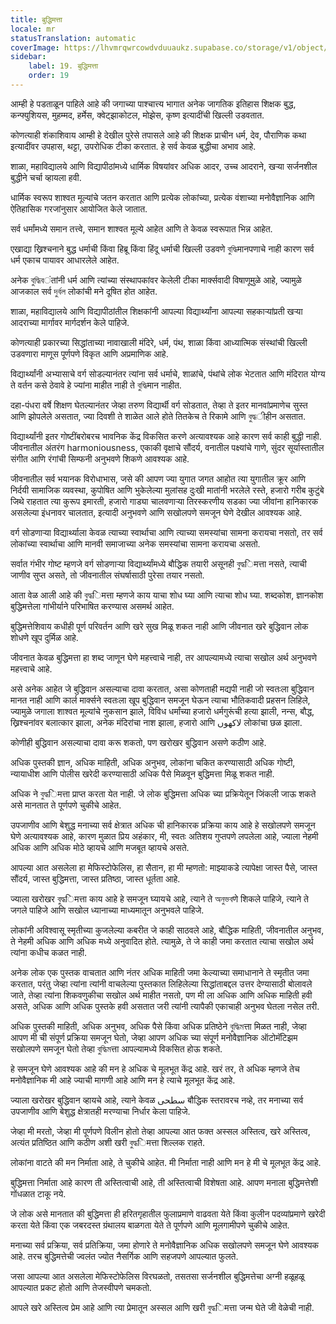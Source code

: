 ```yaml
---
title: बुद्धिमत्ता
locale: mr
statusTranslation: automatic
coverImage: https://lhvmrqwrcowdvduuaukz.supabase.co/storage/v1/object/public/strapi-uploads/small_cover-educacion-fundamental.webp-2d51a7828a2b1309555be27f7e2a61a0.webp
sidebar:
    label: 19. बुद्धिमत्ता
    order: 19
---
```

आम्ही हे पडताळून पाहिले आहे की जगाच्या पाश्चात्त्य भागात अनेक जागतिक इतिहास शिक्षक बुद्ध, कन्फ्युशियस, मुहम्मद, हर्मेस, क्वेट्झाकोटल, मोझेस, कृष्ण इत्यादींची खिल्ली उडवतात.

कोणत्याही शंकाशिवाय आम्ही हे देखील पुरेसे तपासले आहे की शिक्षक प्राचीन धर्म, देव, पौराणिक कथा इत्यादींवर उपहास, थट्टा, उपरोधिक टीका करतात. हे सर्व केवळ बुद्धीचा अभाव आहे.

शाळा, महाविद्यालये आणि विद्यापीठांमध्ये धार्मिक विषयांवर अधिक आदर, उच्च आदराने, खऱ्या सर्जनशील बुद्धीने चर्चा व्हायला हवी.

धार्मिक स्वरूप शाश्वत मूल्यांचे जतन करतात आणि प्रत्येक लोकांच्या, प्रत्येक वंशाच्या मनोवैज्ञानिक आणि ऐतिहासिक गरजांनुसार आयोजित केले जातात.

सर्व धर्मांमध्ये समान तत्त्वे, समान शाश्वत मूल्ये आहेत आणि ते केवळ स्वरूपात भिन्न आहेत.

एखाद्या ख्रिश्चनाने बुद्ध धर्माची किंवा हिब्रू किंवा हिंदू धर्माची खिल्ली उडवणे বুদ্ধিमानपणाचे नाही कारण सर्व धर्म एकाच पायावर आधारलेले आहेत.

अनेक বুদ্ধিবंतांनी धर्म आणि त्यांच्या संस्थापकांवर केलेली टीका मार्क्सवादी विषाणूमुळे आहे, ज्यामुळे आजकाल सर्व দুর্বল लोकांची मने दूषित होत आहेत.

शाळा, महाविद्यालये आणि विद्यापीठांतील शिक्षकांनी आपल्या विद्यार्थ्यांना आपल्या सहकाऱ्यांप्रती खऱ्या आदराच्या मार्गावर मार्गदर्शन केले पाहिजे.

कोणत्याही प्रकारच्या सिद्धांताच्या नावाखाली मंदिरे, धर्म, पंथ, शाळा किंवा आध्यात्मिक संस्थांची खिल्ली उडवणारा माणूस पूर्णपणे विकृत आणि अप्रमाणिक आहे.

विद्यार्थ्यांनी अभ्यासाचे वर्ग सोडल्यानंतर त्यांना सर्व धर्माचे, शाळांचे, पंथांचे लोक भेटतात आणि मंदिरात योग्य ते वर्तन कसे ठेवावे हे ज्यांना माहीत नाही ते বুদ্ধিमान नाहीत.

दहा-पंधरा वर्षे शिक्षण घेतल्यानंतर जेव्हा तरुण विद्यार्थी वर्ग सोडतात, तेव्हा ते इतर मानवांप्रमाणेच सुस्त आणि झोपलेले असतात, ज्या दिवशी ते शाळेत आले होते तितकेच ते रिकामे आणि বুদ্ধीहीन असतात.

विद्यार्थ्यांनी इतर गोष्टींबरोबरच भावनिक केंद्र विकसित करणे अत्यावश्यक आहे कारण सर्व काही बुद्धी नाही. जीवनातील अंतरंग harmoniousness, एकाकी वृक्षाचे सौंदर्य, वनातील पक्ष्यांचे गाणे, सुंदर सूर्यास्तातील संगीत आणि रंगांची सिम्फनी अनुभवणे शिकणे आवश्यक आहे.

जीवनातील सर्व भयानक विरोधाभास, जसे की आपण ज्या युगात जगत आहोत त्या युगातील क्रूर आणि निर्दयी सामाजिक व्यवस्था, कुपोषित आणि भुकेलेल्या मुलांसह दुःखी मातांनी भरलेले रस्ते, हजारो गरीब कुटुंबे जिथे राहतात त्या कुरूप इमारती, हजारो गाड्या चालवणाऱ्या तिरस्करणीय सडका ज्या जीवांना हानिकारक असलेल्या इंधनावर चालतात, इत्यादी अनुभवणे आणि सखोलपणे समजून घेणे देखील आवश्यक आहे.

वर्ग सोडणाऱ्या विद्यार्थ्याला केवळ त्याच्या स्वार्थाचा आणि त्याच्या समस्यांचा सामना करायचा नसतो, तर सर्व लोकांच्या स्वार्थाचा आणि मानवी समाजाच्या अनेक समस्यांचा सामना करायचा असतो.

सर्वात गंभीर गोष्ट म्हणजे वर्ग सोडणाऱ्या विद्यार्थ्यांमध्ये बौद्धिक तयारी असूनही বুদ্ধिमत्ता नसते, त्याची जाणीव सुप्त असते, तो जीवनातील संघर्षासाठी पुरेसा तयार नसतो.

आता वेळ आली आहे की বুদ্ধिमत्ता म्हणजे काय याचा शोध घ्या आणि त्याचा शोध घ्या. शब्दकोश, ज्ञानकोश बुद्धिमत्तेला गांभीर्याने परिभाषित करण्यास असमर्थ आहेत.

बुद्धिमत्तेशिवाय कधीही पूर्ण परिवर्तन आणि खरे सुख मिळू शकत नाही आणि जीवनात खरे बुद्धिवान लोक शोधणे खूप दुर्मिळ आहे.

जीवनात केवळ बुद्धिमत्ता हा शब्द जाणून घेणे महत्त्वाचे नाही, तर आपल्यामध्ये त्याचा सखोल अर्थ अनुभवणे महत्त्वाचे आहे.

असे अनेक आहेत जे बुद्धिवान असल्याचा दावा करतात, असा कोणताही मद्यपी नाही जो स्वतःला बुद्धिवान मानत नाही आणि कार्ल मार्क्सने स्वतःला खूप बुद्धिवान समजून घेऊन त्याचा भौतिकवादी प्रहसन लिहिले, ज्यामुळे जगाला शाश्वत मूल्यांचे नुकसान झाले, विविध धर्मांच्या हजारो धर्मगुरूंची हत्या झाली, नन्स, बौद्ध, ख्रिश्चनांवर बलात्कार झाला, अनेक मंदिरांचा नाश झाला, हजारो आणि لاکھوں लोकांचा छळ झाला.

कोणीही बुद्धिवान असल्याचा दावा करू शकतो, पण खरोखर बुद्धिवान असणे कठीण आहे.

अधिक पुस्तकी ज्ञान, अधिक माहिती, अधिक अनुभव, लोकांना चकित करण्यासाठी अधिक गोष्टी, न्यायाधीश आणि पोलीस खरेदी करण्यासाठी अधिक पैसे मिळवून बुद्धिमत्ता मिळू शकत नाही.

अधिक ने বুদ্ধिमत्ता प्राप्त करता येत नाही. जे लोक बुद्धिमत्ता अधिक च्या प्रक्रियेतून जिंकली जाऊ शकते असे मानतात ते पूर्णपणे चुकीचे आहेत.

उपजाणीव आणि बेशुद्ध मनाच्या सर्व क्षेत्रात अधिक ची हानिकारक प्रक्रिया काय आहे हे सखोलपणे समजून घेणे अत्यावश्यक आहे, कारण मुळात प्रिय अहंकार, मी, स्वतः अतिशय गुप्तपणे लपलेला आहे, ज्याला नेहमी अधिक आणि अधिक मोठे व्हायचे आणि मजबूत व्हायचे असते.

आपल्या आत असलेला हा मेफिस्टोफेलिस, हा सैतान, हा मी म्हणतो: माझ्याकडे त्यापेक्षा जास्त पैसे, जास्त सौंदर्य, जास्त बुद्धिमत्ता, जास्त प्रतिष्ठा, जास्त धूर्तता आहे.

ज्याला खरोखर বুদ্ধिमत्ता काय आहे हे समजून घ्यायचे आहे, त्याने ते অনুভবणे शिकले पाहिजे, त्याने ते जगले पाहिजे आणि सखोल ध्यानाच्या माध्यमातून अनुभवले पाहिजे.

लोकांनी अविश्वासू स्मृतीच्या कुजलेल्या कबरीत जे काही साठवले आहे, बौद्धिक माहिती, जीवनातील अनुभव, ते नेहमी अधिक आणि अधिक मध्ये अनुवादित होते. त्यामुळे, ते जे काही जमा करतात त्याचा सखोल अर्थ त्यांना कधीच कळत नाही.

अनेक लोक एक पुस्तक वाचतात आणि नंतर अधिक माहिती जमा केल्याच्या समाधानाने ते स्मृतीत जमा करतात, परंतु जेव्हा त्यांना त्यांनी वाचलेल्या पुस्तकात लिहिलेल्या सिद्धांताबद्दल उत्तर देण्यासाठी बोलावले जाते, तेव्हा त्यांना शिकवणुकीचा सखोल अर्थ माहीत नसतो, पण मी ला अधिक आणि अधिक माहिती हवी असते, अधिक आणि अधिक पुस्तके हवी असतात जरी त्यांनी त्यापैकी एकाचाही अनुभव घेतला नसेल तरी.

अधिक पुस्तकी माहिती, अधिक अनुभव, अधिक पैसे किंवा अधिक प्रतिष्ठेने বুদ্ধিমत्ता मिळत नाही, जेव्हा आपण मी ची संपूर्ण प्रक्रिया समजून घेतो, जेव्हा आपण अधिक च्या संपूर्ण मनोवैज्ञानिक ऑटोमॅटिझम सखोलपणे समजून घेतो तेव्हा বুদ্ধিমत्ता आपल्यामध्ये विकसित होऊ शकते.

हे समजून घेणे आवश्यक आहे की मन हे अधिक चे मूलभूत केंद्र आहे. खरं तर, ते अधिक म्हणजे तेच मनोवैज्ञानिक मी आहे ज्याची मागणी आहे आणि मन हे त्याचे मूलभूत केंद्र आहे.

ज्याला खरोखर बुद्धिवान व्हायचे आहे, त्याने केवळ سطحی बौद्धिक स्तरावरच नव्हे, तर मनाच्या सर्व उपजाणीव आणि बेशुद्ध क्षेत्रातही मरण्याचा निर्धार केला पाहिजे.

जेव्हा मी मरतो, जेव्हा मी पूर्णपणे विलीन होतो तेव्हा आपल्या आत फक्त अस्सल अस्तित्व, खरे अस्तित्व, अत्यंत प्रतिष्ठित आणि कठीण अशी खरी বুদ্ধिमत्ता शिल्लक राहते.

लोकांना वाटते की मन निर्माता आहे, ते चुकीचे आहेत. मी निर्माता नाही आणि मन हे मी चे मूलभूत केंद्र आहे.

बुद्धिमत्ता निर्माता आहे कारण ती अस्तित्वाची आहे, ती अस्तित्वाची विशेषता आहे. आपण मनाला बुद्धिमत्तेशी गोंधळात टाकू नये.

जे लोक असे मानतात की बुद्धिमत्ता ही हरितगृहातील फुलाप्रमाणे वाढवता येते किंवा कुलीन पदव्यांप्रमाणे खरेदी करता येते किंवा एक जबरदस्त ग्रंथालय बाळगता येते ते पूर्णपणे आणि मूलगामीपणे चुकीचे आहेत.

मनाच्या सर्व प्रक्रिया, सर्व प्रतिक्रिया, जमा होणारे ते मनोवैज्ञानिक अधिक सखोलपणे समजून घेणे आवश्यक आहे. तरच बुद्धिमत्तेची ज्वलंत ज्योत नैसर्गिक आणि सहजपणे आपल्यात फुलते.

जसा आपल्या आत असलेला मेफिस्टोफेलिस विरघळतो, तसतसा सर्जनशील बुद्धिमत्तेचा अग्नी हळूहळू आपल्यात प्रकट होतो आणि तेजस्वीपणे चमकतो.

आपले खरे अस्तित्व प्रेम आहे आणि त्या प्रेमातून अस्सल आणि खरी বুদ্ধिमत्ता जन्म घेते जी वेळेची नाही.

